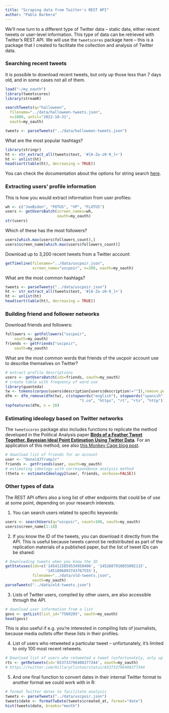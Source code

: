 ```yaml
---
title: "Scraping data from Twitter's REST API"
author: "Pablo Barbera"
---
```


We'll now turn to a different type of Twitter data -- static data, either recent tweets or user-level information. This type of data can be retrieved with Twitter's REST API. We will use the `tweetscores` package here -- this is a package that I created to facilitate the collection and analysis of Twitter data.

### Searching recent tweets

It is possible to download recent tweets, but only up those less than 7 days old, and in some cases not all of them.

```r
load("~/my_oauth")
library(tweetscores)
library(streamR)

searchTweets(q="halloween", 
  filename="../data/halloween-tweets.json",
  n=1000, until="2022-10-31", 
  oauth=my_oauth)

tweets <- parseTweets("../data/halloween-tweets.json")
```

What are the most popular hashtags?
```r
library(stringr)
ht <- str_extract_all(tweets$text, '#[A-Za-z0-9_]+')
ht <- unlist(ht)
head(sort(table(ht), decreasing = TRUE))
```

You can check the documentation about the options for string search [here](https://dev.twitter.com/rest/public/search).

### Extracting users' profile information

This is how you would extract information from user profiles:

```r
wh <- c("JoeBiden", "POTUS", "VP", "FLOTUS")
users <- getUsersBatch(screen_names=wh,
                       oauth=my_oauth)
str(users)
```

Which of these has the most followers?
```r
users[which.max(users$followers_count),]
users$screen_name[which.max(users$followers_count)]
```

Download up to 3,200 recent tweets from a Twitter account:
```r
getTimeline(filename="../data/uscpoir.json",
            screen_name="uscpoir", n=200, oauth=my_oauth)
```

What are the most common hashtags?
```r
tweets <- parseTweets("../data/uscpoir.json")
ht <- str_extract_all(tweets$text, '#[A-Za-z0-9_]+')
ht <- unlist(ht)
head(sort(table(ht), decreasing = TRUE))
```

### Building friend and follower networks

Download friends and followers:
```r
followers <- getFollowers("uscpoir", 
    oauth=my_oauth)
friends <- getFriends("uscpoir", 
    oauth=my_oauth)
```

What are the most common words that friends of the uscpoir account use to describe themselves on Twitter?

```r
# extract profile descriptions
users <- getUsersBatch(ids=friends, oauth=my_oauth)
# create table with frequency of word use
library(quanteda)
tw <- tokens(corpus(users$description[users$description!=""]),remove_punct=TRUE)
dfm <- dfm_remove(dfm(tw), c(stopwords("english"), stopwords("spanish"),
                                 "t.co", "https", "rt", "rts", "http"))
topfeatures(dfm, n = 20)
```

### Estimating ideology based on Twitter networks

The `tweetscores` package also includes functions to replicate the method developed in the Political Analysis paper [__Birds of a Feather Tweet Together. Bayesian Ideal Point Estimation Using Twitter Data__](https://doi.org/10.1093/pan/mpu011). For an application of this method, see also [this Monkey Cage blog post](http://www.washingtonpost.com/blogs/monkey-cage/wp/2015/06/16/who-is-the-most-conservative-republican-candidate-for-president/).

```r
# download list of friends for an account
user <- "DonaldJTrumpJr"
friends <- getFriends(user, oauth=my_oauth)
# estimating ideology with correspondence analysis method
(theta <- estimateIdeology2(user, friends, verbose=FALSE))
```

### Other types of data

The REST API offers also a long list of other endpoints that could be of use at some point, depending on your research interests.

1) You can search users related to specific keywords:

```r
users <- searchUsers(q="uscpoir", count=100, oauth=my_oauth)
users$screen_name[1:10]
```

2) If you know the ID of the tweets, you can download it directly from the API. This is useful because tweets cannot be redistributed as part of the replication materials of a published paper, but the list of tweet IDs can be shared:

```r
# Downloading tweets when you know the ID
getStatuses(ids=c('1454115859534950406', '1452687910055002115',
                  '1451896893743767555'),
            filename="../data/old-tweets.json",
            oauth=my_oauth)
parseTweets("../data/old-tweets.json")
```

3) Lists of Twitter users, compiled by other users, are also accessible through the API.

```r
# download user information from a list
govs <- getList(list_id="7560205", oauth=my_oauth)
head(govs)
```

This is also useful if e.g. you're interested in compiling lists of journalists, because media outlets offer these lists in their profiles.

4) List of users who retweeted a particular tweet -- unfortunately, it's limited to only 100 most recent retweets.

```r
# Download list of users who retweeted a tweet (unfortunately, only up to 100)
rts <- getRetweets(id='653733796408377344', oauth=my_oauth)
# https://twitter.com/HillaryClinton/status/653733796408377344
```

5) And one final function to convert dates in their internal Twitter format to another format we could work with in R:

```r
# format Twitter dates to facilitate analysis
tweets <- parseTweets("../data/uscpoir.json")
tweets$date <- formatTwDate(tweets$created_at, format="date")
hist(tweets$date, breaks="month")
```
